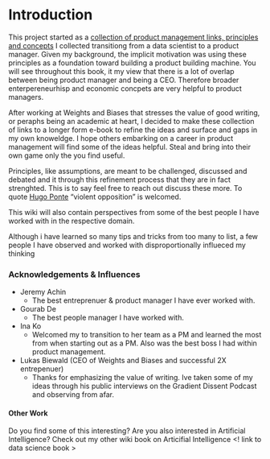 # Introduction

This project started as a [collection of product management links, principles and concepts](https://github.com/iveksl2/product_management_links) I collected transitiong from a data scientist to a product manager. Given my background, the implicit motivation was using these principles as a foundation toward building a product building machine. You will see throughout this book, it my view that there is a lot of overlap between being product manager and being a CEO. Therefore broader enterpereneurhisp and economic concpets are very helpful to product managers.

After working at Weights and Biases that stresses the value of good writing, or peraphs being an academic at heart, I decided to make these collection of links to a longer form e-book to refine the ideas and surface and gaps in my own knoweldge. I hope others embarking on a career in product management will find some of the ideas helpful. Steal and bring into their own game only the you find useful. 

Principles, like assumptions, are meant to be challenged, discussed and debated and it through this refinement process that they are in fact strenghted. This is to say feel free to reach out discuss these more. To quote [Hugo Ponte](https://twitter.com/hupobuboo) "violent opposition" is welcomed.

This wiki will also contain perspectives from some of the best people I have worked with in the respective domain.

Although i have learned so many tips and tricks from too many to list, a few people I have observed and worked with disproportionally influeced my thinking 

### Acknowledgements & Influences
 * Jeremy Achin 
   * The best entreprenuer & product manager I have ever worked with.
* Gourab De
   * The best people manager I have worked with.
 * Ina Ko
   * Welcomed my to transition to her team as a PM and learned the most from when starting out as a PM. Also was the best boss I had within product management.
 * Lukas Biewald (CEO of Weights and Biases and successful 2X entrepenuer)
   * Thanks for emphasizing the value of writing. Ive taken some of my ideas through his public interviews on the Gradient Dissent Podcast and observing from afar. 


#### Other Work
Do you find some of this interesting? Are you also interested in Artificial Intelligence? Check out my other wiki book on Articifial Intelligence <! link to data science book >

